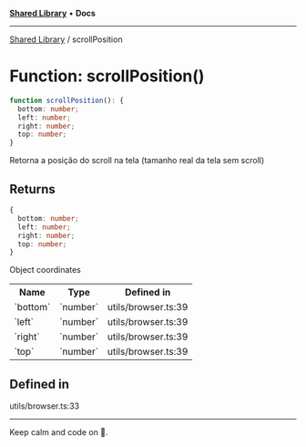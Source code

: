 
<Meta title="Libs/Shared/functions/scrollPosition" />



[**Shared Library**](/?path=/docs/libs-shared-overview--page) • **Docs**

***

[Shared Library](/?path=/docs/libs-shared-overview--page) / scrollPosition

# Function: scrollPosition()

```ts
function scrollPosition(): {
  bottom: number;
  left: number;
  right: number;
  top: number;
}
```

Retorna a posição do scroll na tela (tamanho real da tela sem scroll)

## Returns

```ts
{
  bottom: number;
  left: number;
  right: number;
  top: number;
}
```

Object coordinates

<table>
<tr><th>Name</th><th>Type</th><th>Defined in</th></tr>
<tr></tr>
<tr><td>`bottom`</td><td>`number`</td><td>utils/browser.ts:39</td></tr>
<tr><td>`left`</td><td>`number`</td><td>utils/browser.ts:39</td></tr>
<tr><td>`right`</td><td>`number`</td><td>utils/browser.ts:39</td></tr>
<tr><td>`top`</td><td>`number`</td><td>utils/browser.ts:39</td></tr>
</table>

## Defined in

utils/browser.ts:33


***

Keep calm and code on 🤘.